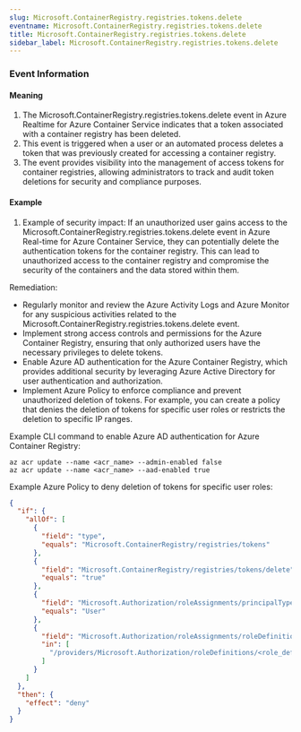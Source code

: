 ```yaml
--- 
slug: Microsoft.ContainerRegistry.registries.tokens.delete
eventname: Microsoft.ContainerRegistry.registries.tokens.delete
title: Microsoft.ContainerRegistry.registries.tokens.delete
sidebar_label: Microsoft.ContainerRegistry.registries.tokens.delete
---
```

                       
### Event Information

#### Meaning

1. The Microsoft.ContainerRegistry.registries.tokens.delete event in Azure Realtime for Azure Container Service indicates that a token associated with a container registry has been deleted.
2. This event is triggered when a user or an automated process deletes a token that was previously created for accessing a container registry.
3. The event provides visibility into the management of access tokens for container registries, allowing administrators to track and audit token deletions for security and compliance purposes.

#### Example

1. Example of security impact: If an unauthorized user gains access to the Microsoft.ContainerRegistry.registries.tokens.delete event in Azure Real-time for Azure Container Service, they can potentially delete the authentication tokens for the container registry. This can lead to unauthorized access to the container registry and compromise the security of the containers and the data stored within them.

Remediation:
- Regularly monitor and review the Azure Activity Logs and Azure Monitor for any suspicious activities related to the Microsoft.ContainerRegistry.registries.tokens.delete event.
- Implement strong access controls and permissions for the Azure Container Registry, ensuring that only authorized users have the necessary privileges to delete tokens.
- Enable Azure AD authentication for the Azure Container Registry, which provides additional security by leveraging Azure Active Directory for user authentication and authorization.
- Implement Azure Policy to enforce compliance and prevent unauthorized deletion of tokens. For example, you can create a policy that denies the deletion of tokens for specific user roles or restricts the deletion to specific IP ranges.

Example CLI command to enable Azure AD authentication for Azure Container Registry:
```
az acr update --name <acr_name> --admin-enabled false
az acr update --name <acr_name> --aad-enabled true
```

Example Azure Policy to deny deletion of tokens for specific user roles:
```json
{
  "if": {
    "allOf": [
      {
        "field": "type",
        "equals": "Microsoft.ContainerRegistry/registries/tokens"
      },
      {
        "field": "Microsoft.ContainerRegistry/registries/tokens/delete",
        "equals": "true"
      },
      {
        "field": "Microsoft.Authorization/roleAssignments/principalType",
        "equals": "User"
      },
      {
        "field": "Microsoft.Authorization/roleAssignments/roleDefinitionId",
        "in": [
          "/providers/Microsoft.Authorization/roleDefinitions/<role_definition_id>"
        ]
      }
    ]
  },
  "then": {
    "effect": "deny"
  }
}
```


 